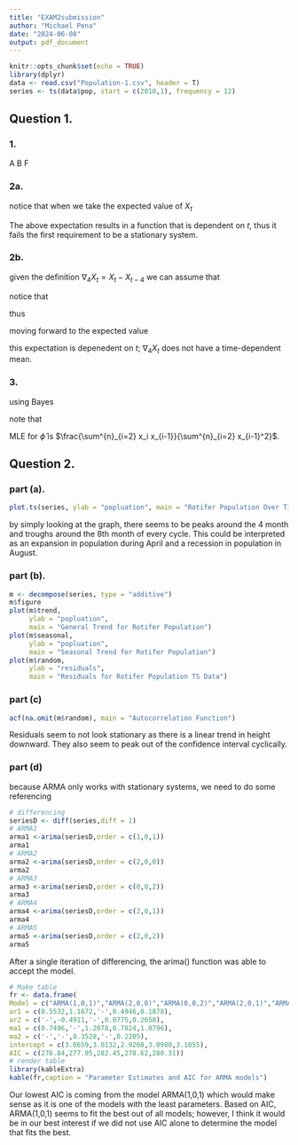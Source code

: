 ```yaml
---
title: "EXAM2submission"
author: "Michael Pena"
date: "2024-06-08"
output: pdf_document
---
```


```r
knitr::opts_chunk$set(echo = TRUE)
library(dplyr)
data <- read.csv("Population-1.csv", header = T)
series <- ts(data$pop, start = c(2010,1), frequency = 12)
```

## Question 1.

### 1.

A
B
F

### 2a.
notice that when we take the expected value of $X_t$

\begin{multline*}
E[X_t] = E[\beta_0 + \beta_1t + \beta_2sin(\frac{\pi}{2}t) + Z_t] \\
= E [\beta_0 + \beta_1t + \beta_2sin(\frac{\pi}{2}t)]  + E [Z_t]\\
= \beta_0 + \beta_1t + \beta_2sin(\frac{\pi}{2}t) + 0
\end{multline*}

The above expectation results in a function that is dependent on $t$, thus it fails the first requirement to be a stationary system.

### 2b.

given the definition $\nabla_4X_t = X_t - X_{t-4}$ we can assume that 

\begin{multline*}
\nabla_4X_t = \beta_0 + \beta_1t + \beta_2sin(\frac{\pi}{2}t) + Z_t - \Bigg(\beta_0 + \beta_1(t-4) + \beta_2sin(\frac{\pi}{2}(t-4)) + Z_{t-4}\Bigg) \\
= \beta_0 - \beta_0 + \beta_1t - \beta_1t + 4\beta_1 + \beta_2sin(\frac{\pi}{2}t) - \beta_2sin(\frac{\pi}{2}(t-4)) + Z_t - Z_{t-4}
\end{multline*}

notice that 

\begin{multline*}
sin(\frac{\pi}{2}(t-4))=sin(\frac{\pi}{2}t-2\pi)\\
= sin(\frac{\pi}{2}t)cos(-2\pi) + sin(-2\pi)cos(\frac{\pi}{2}t)\\
=sin(\frac{\pi}{2}t)\cdot 1 + 0 =  sin(\frac{\pi}{2}t)
\end{multline*}

thus 

\begin{multline*}
\beta_0 - \beta_0 + \beta_1t - \beta_1t + 4\beta_1 + \beta_2sin(\frac{\pi}{2}t) - \beta_2sin(\frac{\pi}{2}(t-4)) + Z_t - Z_{t-4} \\ 
= \beta_0 - \beta_0 + \beta_1t - \beta_1t + 4\beta_1 + \beta_2sin(\frac{\pi}{2}t) - \beta_2sin(\frac{\pi}{2}t) + Z_t - Z_{t-4}\\
=0 + 0 + 4\beta_1 + 0 + Z_t - Z_{t-4}\\
= 4\beta_1 + Z_t - Z_{t-4}
\end{multline*}

moving forward to the expected value 

\begin{multline*}
E[4\beta_1 + Z_t - Z_{t-4}] \\
E[4\beta_1] + E[Z_t] - E [Z_{t-4}] \\
= 4\beta_1 + 0 + 0\\ = 4\beta_1
\end{multline*}

this expectation is depenedent on $t$; $\nabla_4X_t$ does not have a time-dependent mean.

### 3.

using Bayes
\begin{multline*}
f(x_n|x_{n-1},...,x_1)f(x_{n-1},...,x_1)\\
 = f(x_n|x_{n-1},...,x_1)f(x_{n-1}|x_{n-2},...,x_1)f(x_{n-2},...,x_1)\\
 = f(x_n|x_{n-1},...,x_1)f(x_{n-1}|x_{n-2},...,x_1)f(x_{n-2} |x_{n-3} ,...,x_1) f(x_{n-3} ,...,x_1) \\
 ...\text{keep extracting}...\\
 = \prod^{n}_{i=2} f(x_i|x_{i-1},...,x_1)f(x_1)
\end{multline*}

note that 

\begin{multline*}
X_i|X_{i-1},...,X_1 = X_i|X_{i-1} \sim f(X_i|X_{i-1})\\
E[X_i|X_{i-1}] = \phi X_{t-1}\\
Var(X_i|X_{i-1}) = \sigma^2\\\\
\text{express function}\\
\Longrightarrow
f(X_i|X_{i-1}) = \frac{1}{\sqrt{2\pi\sigma^2}}\exp\{\frac{-(x_i - \phi X_{i-1})^2}{2 \sigma^2}\}\\
\Longrightarrow
\ell(X_i|X_{i-1}) = \sum^{n}_{i=2}  ln(\frac{1}{\sqrt{2\pi\sigma^2}}\exp\{\frac{-(x_i - \phi X_{i-1})^2}{2 \sigma^2}\})\\
\sum^{n}_{i=2}\frac{-1}{2}ln(2\pi\sigma^2) + \frac{1}{2\sigma^2} (x_i - \phi x_{i-1})
\\ \text{deriving with respect to } \phi \\
\frac{\partial\ell}{\partial \phi} = \sum^{n}_{i=2} \frac{1}{2\sigma^2} 2(x_i - \phi x_{i-1})(-x_{i-1})\\ \text{set partial to 0}\\
\Longrightarrow 0 = \sum^{n}_{i=2} \frac{1}{2\sigma^2} 2(x_i - \phi x_{i-1})(-x_{i-1})\\
0 = \sum^{n}_{i=2} \frac{1}{\sigma^2} (-x_i x_{i-1}  + \phi x_{i-1}^2) \\
0 = \sum^{n}_{i=2} -x_i x_{i-1}  + \phi x_{i-1}^2\\ \text{isolate }\phi\\
\phi \sum^{n}_{i=2} x_{i-1}^2 = \sum^{n}_{i=2} x_i x_{i-1} \\
\phi = \frac{\sum^{n}_{i=2} x_i x_{i-1}}{\sum^{n}_{i=2} x_{i-1}^2}
\end{multline*}

MLE for $\hat{\phi}$ is $\frac{\sum^{n}_{i=2} x_i x_{i-1}}{\sum^{n}_{i=2} x_{i-1}^2}$.

## Question 2.

### part (a).

```r
plot.ts(series, ylab = "popluation", main = "Rotifer Population Over Time")
```
by simply looking at the graph, there seems to be peaks around the 4 month and troughs around the 8th month of every cycle. 
This could be interpreted as an expansion in population during April and a recession in population in August.



### part (b).

```r
m <- decompose(series, type = "additive")
m$figure
plot(m$trend,
     ylab = "popluation", 
     main = "General Trend for Rotifer Population")
plot(m$seasonal,
     ylab = "popluation",
     main = "Seasonal Trend for Rotifer Population")
plot(m$random,
     ylab = "residuals",
     main = "Residuals for Rotifer Population TS Data")
```

### part (c)

```r
acf(na.omit(m$random), main = "Autocorrelation Function")
```
Residuals seem to not look stationary as there is a linear trend in height downward. They also seem to peak out of the confidence interval cyclically.

### part (d)

because ARMA only works with stationary systems, we need to do some referencing

```r
# differencing
seriesD <- diff(series,diff = 1)
# ARMA1
arma1 <-arima(seriesD,order = c(1,0,1))
arma1
# ARMA2
arma2 <-arima(seriesD,order = c(2,0,0))
arma2
# ARMA3
arma3 <-arima(seriesD,order = c(0,0,2))
arma3
# ARMA4
arma4 <-arima(seriesD,order = c(2,0,1))
arma4
# ARMA5
arma5 <-arima(seriesD,order = c(2,0,2))
arma5
```
After a single iteration of differencing, the arima() function was able to accept the model.

```r
# Make table
fr <- data.frame(
Model = c("ARMA(1,0,1)","ARMA(2,0,0)","ARMA(0,0,2)","ARMA(2,0,1)","ARMA(2,0,2)"),
ar1 = c(0.5532,1.1672,'-',0.4946,0.1878),
ar2 = c('-',-0.4911,'-',0.0775,0.2658),
ma1 = c(0.7496,'-',1.2078,0.7824,1.0796),
ma2 = c('-','-',0.3528,'-',0.2205),
intercept = c(3.0659,3.0132,2.9268,3.0980,3.1055),
AIC = c(276.84,277.95,282.45,278.62,280.31))
# render table
library(kableExtra)
kable(fr,caption = "Parameter Estimates and AIC for ARMA models")
```

Our lowest AIC is coming from the model ARMA(1,0,1) which would make sense as it is one of the models with the least parameters. Based on AIC, ARMA(1,0,1) seems to fit the best out of all models; however, I think it would be in our best interest if we did not use AIC alone to determine the model that fits the best.

